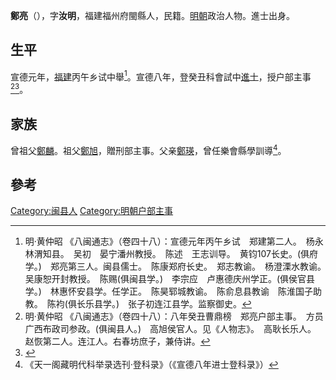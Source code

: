 {{Otheruses|other=名为郑亮的其他人物|郑亮}}

'''鄭亮'''（{{bd|1405年||？}}），字'''汝明'''，福建福州府閩縣人，民籍。[[明朝|明朝]]政治人物。進士出身。

== 生平 ==
宣德元年，[[福建|福建]]丙午乡试中舉<ref>明·黄仲昭 《八闽通志》（卷四十八）：宣德元年丙午乡试　郑建第二人。　杨永　林渭知县。　吴初　晏宁潘州教授。　陈述　王志训导。　黄钧107长史。(俱府学。)　郑亮第三人。闽县儒士。　陈康郑府长史。　郑志教谕。　杨澄溧水教谕。　吴康恕开封教授。　陈赐(俱闽县学。)　李宗应　卢惠德庆州学正。(俱侯官县学。)　林惠怀安县学。任学正。　陈昊郓城教谕。　陈俞息县教谕　陈淮国子助教。　陈袀(俱长乐县学。)　张子初连江县学。监察御史。</ref>。宣德八年，登癸丑科會試中[[進士|進士]]，授户部主事<ref>明·黄仲昭 《八闽通志》（卷四十八）：八年癸丑曹鼎榜　郑亮户部主事。　方员广西布政司参政。(俱闽县人。)　高旭侯官人。见《人物志》。　高耿长乐人。　赵恢第二人。连江人。右春坊庶子，兼侍讲。</ref><ref>{{cite web|title=《福州府志（清·乾隆）》选举四|url=http://www.fzdqw.com/ShowText.asp?ToBook=1411&index=96&|publisher=福州地情网|accessdate=2014-05-04|deadurl=yes|archiveurl=https://web.archive.org/web/20140504191714/http://www.fzdqw.com/ShowText.asp?ToBook=1411&index=96&|archivedate=2014-05-04}}</ref>。

== 家族 ==
曾祖父[[鄭麟|鄭麟]]。祖父[[鄭旭|鄭旭]]，贈刑部主事。父亲[[鄭瑛|鄭瑛]]，曾任樂會縣學訓導<ref>《天一阁藏明代科举录选刊·登科录》（《宣德八年进士登科录》）</ref>。

==參考==
{{reflist}}

{{宣德八年癸丑科殿試金榜}}

{{Authority control}}

{{DEFAULTSORT:}}
[[Category:闽县人|Category:闽县人]]
[[Category:明朝户部主事|Category:明朝户部主事]]


{{明朝人物小作品}}